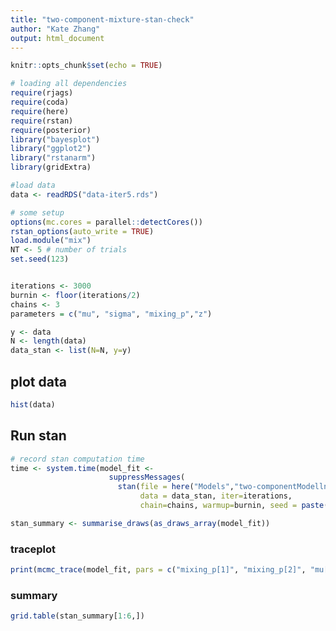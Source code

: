 ```yaml
---
title: "two-component-mixture-stan-check"
author: "Kate Zhang"
output: html_document
---
```


```r
knitr::opts_chunk$set(echo = TRUE)
```

```r
# loading all dependencies
require(rjags)
require(coda)
require(here)
require(rstan)
require(posterior)
library("bayesplot")
library("ggplot2")
library("rstanarm")  
library(gridExtra)

#load data
data <- readRDS("data-iter5.rds")

# some setup
options(mc.cores = parallel::detectCores())
rstan_options(auto_write = TRUE)
load.module("mix")
NT <- 5 # number of trials
set.seed(123)


iterations <- 3000
burnin <- floor(iterations/2)
chains <- 3
parameters = c("mu", "sigma", "mixing_p","z")

y <- data
N <- length(data)
data_stan <- list(N=N, y=y)
```
## plot data
```r
hist(data)
```

## Run stan
```r
# record stan computation time
time <- system.time(model_fit <-
                      suppressMessages(
                        stan(file = here("Models","two-componentModellnorm.stan"),
                             data = data_stan, iter=iterations,
                             chain=chains, warmup=burnin, seed = paste(3))))["elapsed"]

stan_summary <- summarise_draws(as_draws_array(model_fit))

```

### traceplot
```r
print(mcmc_trace(model_fit, pars = c("mixing_p[1]", "mixing_p[2]", "mu[1]", "mu[2]", "sigma[1]", "sigma[2]")))
```


### summary
```r
grid.table(stan_summary[1:6,])
```

